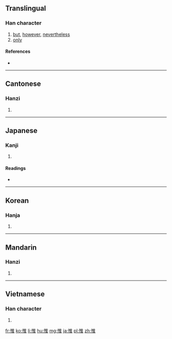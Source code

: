 ==Translingual==

===Han character===
{{Han char|rn=61|rad=心|as=08|sn=11|four=9001<sub>4</sub>|canj=心人土 (POG)|ids=⿰[[忄]][[隹]]}}

# [[but]], [[however]], [[nevertheless]]
# [[only]]

====References====
* {{Han ref|kx=0391.170|dkj=10820|dj=0726.030|hdz=42316.030|uh=60DF|ud=24799|bh=B1A9|bd=45481}}

----

==Cantonese==

===Hanzi===
{{yue-hanzi|jyut=|y=wai4}}

# {{defn|lang=yue|sort=心08}}

----

==Japanese==

===Kanji===
{{ja-kanji|grade=|rs=心08}}

# {{defn|lang=ja|sort=心08}}

====Readings====
* {{ja-readings|on=[[い]] (i), [[ゆい]] (yui), [[び]] (bi)|kun=[[おもう]] (omou), [[おもうに]] (omouni), [[これ]] (kore)|nanori=[[ただ]] (tada)}}

----

==Korean==

===Hanja===
{{ko-hanja|hangeul=유|eumhun=|rv=yu|mr=yu|y=yu}}

# {{defn|lang=ko|sort=心08}}

----

==Mandarin==

===Hanzi===
{{cmn-hanzi|pin=[[wéi]] ([[wei2]])|wg=wei<sup>2</sup>}}

# {{defn|lang=cmn|sort=心08}}

----

==Vietnamese==

===Han character===
{{vi-hantu|[[duy]]|rs=心08}}

# {{defn|lang=vi|sort=心08}}

[[fr:惟]]
[[ko:惟]]
[[li:惟]]
[[hu:惟]]
[[mg:惟]]
[[ja:惟]]
[[pl:惟]]
[[zh:惟]]